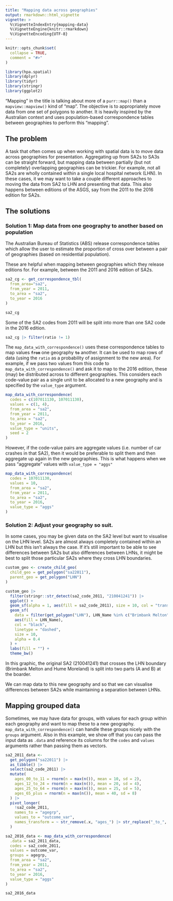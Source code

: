 ```yaml
---
title: "Mapping data across geographies"
output: rmarkdown::html_vignette
vignette: >
  %\VignetteIndexEntry{mapping-data}
  %\VignetteEngine{knitr::rmarkdown}
  %\VignetteEncoding{UTF-8}
---
```


```r
knitr::opts_chunk$set(
  collapse = TRUE,
  comment = "#>"
)
```

```r
library(hpa.spatial)
library(dplyr)
library(tidyr)
library(stringr)
library(ggplot2)
```

"Mapping" in the title is talking about more of a `purr::map()` than a `mapview::mapview()` kind of "map". The objective is to appropriately move data from one set of polygons to another. It is heavily inspired by the Australian context and uses population-based correspondence tables between geographies to perform this "mapping".

## The problem

A task that often comes up when working with spatial data is to move data across geographies for presentation. Aggregating up from SA2s to SA3s can be straight forward, but mapping data between partially (but not completely) overlapping geographies can be trickier. For example, not all SA2s are wholly contained within a single local hospital network (LHN). In these cases, it we may want to take a couple different approaches to moving the data from SA2 to LHN and presenting that data. This also happens between editions of the ASGS, say from the 2011 to the 2016 edition for SA2s.

## The solutions

### Solution 1: Map data from one geography to another based on population

The Australian Bureau of Statistics (ABS) release correspondence tables which allow the user to estimate the proportion of cross over between a pair of geographies (based on residential population).

These are helpful when mapping between geographies which they release editions for. For example, between the 2011 and 2016 edition of SA2s.

```r
sa2_cg <- get_correspondence_tbl(
  from_area="sa2", 
  from_year = 2011, 
  to_area = "sa2", 
  to_year = 2016
)

sa2_cg
```

Some of the SA2 codes from 2011 will be split into more than one SA2 code in the 2016 edition.

```r
sa2_cg |> filter(ratio != 1)
```

The `map_data_with_correspondence()` uses these correspondence tables to map values **`from`** one geography **`to`** another. It can be used to map rows of data (using the `ratio` as a probability of assignment to the new area). For example, if we pass two values from this code to `map_data_with_correspondence()` and ask it to map to the 2016 edition, these (may) be distributed across to different geographies. This considers each code-value pair as a single unit to be allocated to a new geography and is specified by the `value_type` argument.

```r
map_data_with_correspondence(
  codes = c(107011130, 107011130),
  values = c(1, 4),
  from_area = "sa2",
  from_year = 2011,
  to_area = "sa2",
  to_year = 2016, 
  value_type = "units",
  seed = 2
)
```

However, if the code-value pairs are aggregate values (i.e. number of car crashes in that SA2), then it would be preferable to split them and then aggregate up again in the new geographies. This is what happens when we pass "aggregate" values with `value_type = "aggs"`

```r
map_data_with_correspondence(
  codes = 107011130,
  values = 10,
  from_area = "sa2",
  from_year = 2011,
  to_area = "sa2",
  to_year = 2016, 
  value_type = "aggs"
)
```

### Solution 2: Adjust your geography so suit.

In some cases, you may be given data on the SA2 level but want to visualise on the LHN level. SA2s are almost always completely contained within an LHN but this isn't always the case. If it's still important to be able to see differences between SA2s but also differences between LHNs, it might be best to split those particular SA2s where they cross LHN boundaries.

```r
custom_geo <- create_child_geo(
  child_geo = get_polygon("sa22011"),
  parent_geo = get_polygon("LHN")
)

custom_geo |> 
  filter(stringr::str_detect(sa2_code_2011, "210041241")) |> 
  ggplot() + 
  geom_sf(alpha = 1, aes(fill = sa2_code_2011), size = 10, col = "transparent") +
  geom_sf(
    data = filter(get_polygon("LHN"), LHN_Name %in% c("Brimbank Melton", "Hume Moreland")),
    aes(fill = LHN_Name),
    col = "black", 
    linetype = "dashed",
    size = 10,
    alpha = 0.4
  ) +
  labs(fill = "") +
  theme_bw()
```

In this graphic, the original SA2 (210041241) that crosses the LHN boundary (Brimbank Melton and Hume Moreland) is split into two parts (A and B) at the boarder.

We can map data to this new geography and so that we can visualise differences between SA2s while maintaining a separation between LHNs.


## Mapping grouped data

Sometimes, we may have data for groups, with values for each group within each geography and want to map these to a new geography. `map_data_with_correspondence()` can handle these groups nicely with the `groups` argument. Also in this example, we show off that you can pass the input data as `.data` and reference its columns for the `codes` and `values` arguments rather than passing them as vectors.

```r
sa2_2011_data <-
  get_polygon("sa22011") |> 
  as_tibble() |> 
  select(sa2_code_2011) |> 
  mutate(
    ages_00_to_11 = rnorm(n = max(n()), mean = 10, sd = 2),
    ages_12_to_24 = rnorm(n = max(n()), mean = 20, sd = 4),
    ages_25_to_64 = rnorm(n = max(n()), mean = 25, sd = 5),
    ages_65_plus = rnorm(n = max(n()), mean = 40, sd = 8)
  ) |> 
  pivot_longer(
    !sa2_code_2011, 
    names_to = "agegrp",
    values_to = "outcome_var",
    names_transform = ~ str_remove(.x, "ages_") |> str_replace("_to_", "-") |> str_replace("_plus", "+")
  )

sa2_2016_data <- map_data_with_correspondence(
  .data = sa2_2011_data,
  codes = sa2_code_2011,
  values = outcome_var,
  groups = agegrp,
  from_area = "sa2",
  from_year = 2011,
  to_area = "sa2", 
  to_year = 2016,
  value_type = "aggs"
)

sa2_2016_data
```
